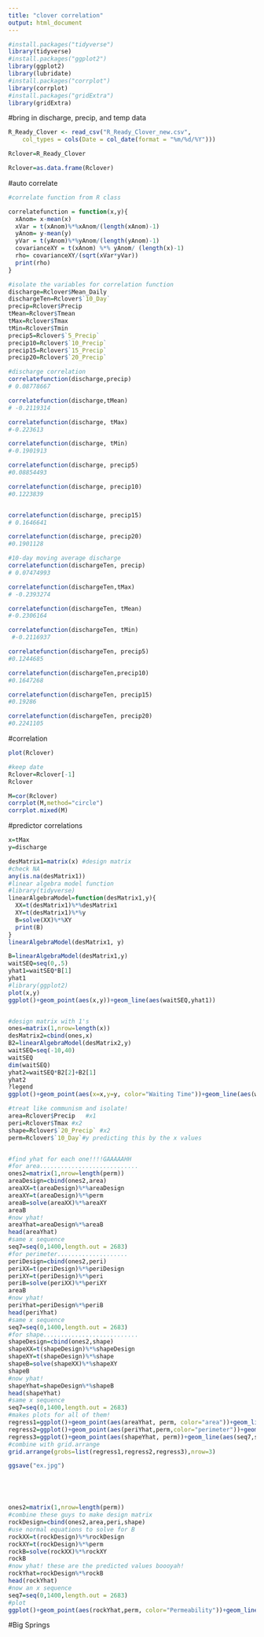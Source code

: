 ```yaml
---
title: "clover correlation"
output: html_document
---
```


```r
#install.packages("tidyverse")
library(tidyverse)
#install.packages("ggplot2")
library(ggplot2)
library(lubridate)
#install.packages("corrplot")
library(corrplot)
#install.packages("gridExtra")
library(gridExtra)
```

#bring in discharge, precip, and temp data
```r
R_Ready_Clover <- read_csv("R_Ready_Clover_new.csv", 
    col_types = cols(Date = col_date(format = "%m/%d/%Y")))

Rclover=R_Ready_Clover

Rclover=as.data.frame(Rclover)
```

#auto correlate
```r
#correlate function from R class

correlatefunction = function(x,y){
  xAnom= x-mean(x)
  xVar = t(xAnom)%*%xAnom/(length(xAnom)-1)
  yAnom= y-mean(y)
  yVar = t(yAnom)%*%yAnom/(length(yAnom)-1)
  covarianceXY = t(xAnom) %*% yAnom/ (length(x)-1)
  rho= covarianceXY/(sqrt(xVar*yVar))
  print(rho)
}

#isolate the variables for correlation function
discharge=Rclover$Mean_Daily
dischargeTen=Rclover$`10_Day`
precip=Rclover$Precip
tMean=Rclover$Tmean
tMax=Rclover$Tmax
tMin=Rclover$Tmin
precip5=Rclover$`5_Precip`
precip10=Rclover$`10_Precip`
precip15=Rclover$`15_Precip`
precip20=Rclover$`20_Precip`

#discharge correlation
correlatefunction(discharge,precip)
# 0.08778667

correlatefunction(discharge,tMean)
# -0.2119314

correlatefunction(discharge, tMax)
#-0.223613

correlatefunction(discharge, tMin)
#-0.1901913

correlatefunction(discharge, precip5)
#0.08854493

correlatefunction(discharge, precip10)
#0.1223839


correlatefunction(discharge, precip15)
# 0.1646641

correlatefunction(discharge, precip20)
#0.1901128

#10-day moving average discharge 
correlatefunction(dischargeTen, precip)
# 0.07474993

correlatefunction(dischargeTen,tMax)
# -0.2393274

correlatefunction(dischargeTen, tMean)
#-0.2306164

correlatefunction(dischargeTen, tMin)
 #-0.2116937

correlatefunction(dischargeTen, precip5)
#0.1244685

correlatefunction(dischargeTen,precip10)
#0.1647268

correlatefunction(dischargeTen, precip15)
#0.19286

correlatefunction(dischargeTen, precip20)
#0.2241105

```

#correlation

```r
plot(Rclover)
```
```r
#keep date
Rclover=Rclover[-1]
Rclover

M=cor(Rclover)
corrplot(M,method="circle")
corrplot.mixed(M)
```
#predictor correlations
```r
x=tMax
y=discharge

desMatrix1=matrix(x) #design matrix
#check NA
any(is.na(desMatrix1))
#linear algebra model function
#library(tidyverse)
linearAlgebraModel=function(desMatrix1,y){
  XX=t(desMatrix1)%*%desMatrix1
  XY=t(desMatrix1)%*%y
  B=solve(XX)%*%XY
  print(B)
}
linearAlgebraModel(desMatrix1, y)

B=linearAlgebraModel(desMatrix1,y)
waitSEQ=seq(0,.5)
yhat1=waitSEQ*B[1]
yhat1
#library(ggplot2)
plot(x,y)
ggplot()+geom_point(aes(x,y))+geom_line(aes(waitSEQ,yhat1))


#design matrix with 1's
ones=matrix(1,nrow=length(x))
desMatrix2=cbind(ones,x)
B2=linearAlgebraModel(desMatrix2,y)
waitSEQ=seq(-10,40)
waitSEQ
dim(waitSEQ)
yhat2=waitSEQ*B2[2]+B2[1]
yhat2
?legend
ggplot()+geom_point(aes(x=x,y=y, color="Waiting Time"))+geom_line(aes(waitSEQ,yhat2))+labs(x= "Waiting", y="Eruptions", title="Waiting Times vs Eruptions with Linear Best Fit")
```

```r
#treat like communism and isolate!
area=Rclover$Precip   #x1
peri=Rclover$Tmax #x2
shape=Rclover$`20_Precip` #x2
perm=Rclover$`10_Day`#y predicting this by the x values


#find yhat for each one!!!!GAAAAAHH
#for area............................
ones2=matrix(1,nrow=length(perm))
areaDesign=cbind(ones2,area)
areaXX=t(areaDesign)%*%areaDesign
areaXY=t(areaDesign)%*%perm
areaB=solve(areaXX)%*%areaXY
areaB
#now yhat! 
areaYhat=areaDesign%*%areaB
head(areaYhat)
#same x sequence
seq7=seq(0,1400,length.out = 2683)
#for perimeter....................
periDesign=cbind(ones2,peri)
periXX=t(periDesign)%*%periDesign
periXY=t(periDesign)%*%peri
periB=solve(periXX)%*%periXY
areaB
#now yhat! 
periYhat=periDesign%*%periB
head(periYhat)
#same x sequence
seq7=seq(0,1400,length.out = 2683)
#for shape...........................
shapeDesign=cbind(ones2,shape)
shapeXX=t(shapeDesign)%*%shapeDesign
shapeXY=t(shapeDesign)%*%shape
shapeB=solve(shapeXX)%*%shapeXY
shapeB
#now yhat! 
shapeYhat=shapeDesign%*%shapeB
head(shapeYhat)
#same x sequence
seq7=seq(0,1400,length.out = 2683)
#makes plots for all of them!
regress1=ggplot()+geom_point(aes(areaYhat, perm, color="area"))+geom_line(aes(seq7,areaYhat, color="yhat"))+ggtitle("Permeability vs Area")+xlab("Area")+ylab("Permeability (milliDarcy)")
regress2=ggplot()+geom_point(aes(periYhat,perm,color="perimeter"))+geom_line(aes(seq7,periYhat, color="yhat"))+ggtitle("Permeability vs Perimeter")+xlab("Perimeter")+ylab("Permeability (milliDarcy)")
regress3=ggplot()+geom_point(aes(shapeYhat, perm))+geom_line(aes(seq7,shapeYhat, color="yhat"))+ggtitle("Permeability vs Shape")+xlab("Shape")+ylab("Permeability (milliDarcy)")
#combine with grid.arrange
grid.arrange(grobs=list(regress1,regress2,regress3),nrow=3)

ggsave("ex.jpg")





ones2=matrix(1,nrow=length(perm))
#combine these guys to make design matrix
rockDesign=cbind(ones2,area,peri,shape)
#use normal equations to solve for B
rockXX=t(rockDesign)%*%rockDesign
rockXY=t(rockDesign)%*%perm
rockB=solve(rockXX)%*%rockXY
rockB
#now yhat! these are the predicted values boooyah!
rockYhat=rockDesign%*%rockB
head(rockYhat)
#now an x sequence
seq7=seq(0,1400,length.out = 2683)
#plot
ggplot()+geom_point(aes(rockYhat,perm, color="Permeability"))+geom_line(aes(seq7,rockYhat, color="yhat"))+ggtitle("Permeability vs calculated yhat (perimeter, area, shape)")+xlab("Yhat")+ylab("Permeability (milliDarcy)")


```

#Big Springs

```r

```


